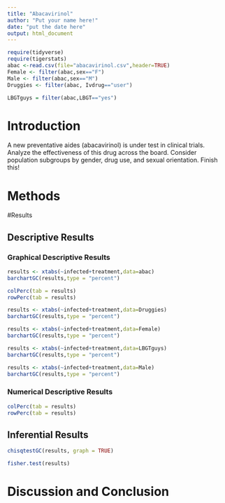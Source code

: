 ```yaml
---
title: "Abacavirinol"
author: "Put your name here!"
date: "put the date here"
output: html_document
---
```


```r
require(tidyverse)
require(tigerstats)
abac <-read.csv(file="abacavirinol.csv",header=TRUE)
Female <- filter(abac,sex=="F")
Male <- filter(abac,sex=="M")
Druggies <- filter(abac, Ivdrug=="user")
```
```r
LBGTguys = filter(abac,LBGT=="yes")
```



# Introduction

<!--In this section you explain what you are trying to show.  Where did the data come from?  What is the research or other question you are trying to answer?.  If you skimp in this section expect to be marked down in your grade. Paint a picture of the project a couple of paragraphs is expected!-->

A new  preventative aides (abacavirinol) is under test in clinical trials. Analyze the effectiveness of this drug across the board. Consider population subgroups by gender, drug use, and sexual orientation. Finish this!

# Methods

<!--Decide on your methods:  use "variable analysis" or other appropriate descriptors.  Make sure to choose at least one graphical method and at least one numerical method. Discuss what data manipulations may be needed for example subsetting or other binning procedures and what sort of graphical displays and inferential tools will be used!-->

#Results

<!--Divide this section into two sub-sections:  One for your descriptive  results and one for your inferential results.!-->

## Descriptive Results

### Graphical Descriptive Results

<!--Graphical results here.  Make sure to show your code.  Provide appropriate labels for axes, giving units if possible, and provide a good title for the graph, too.  Use the graphical results to describe the patterns if any that exist in the data as focused toward the research question. Bottom line is to explain the features of the graph that are relevant to conforming or departing to what is expected by your null hypothesis !-->

```r
results <- xtabs(~infected+treatment,data=abac)
barchartGC(results,type = "percent")
```

```r
colPerc(tab = results)
rowPerc(tab = results)
```



```r
results <- xtabs(~infected+treatment,data=Druggies)
barchartGC(results,type = "percent")
```



```r
results <- xtabs(~infected+treatment,data=Female)
barchartGC(results,type = "percent")
```


```r
results <- xtabs(~infected+treatment,data=LBGTguys)
barchartGC(results,type = "percent")
```

```r
results <- xtabs(~infected+treatment,data=Male)
barchartGC(results,type = "percent")
```




### Numerical Descriptive Results

<!--Numerical results go here. Use the numerical results to describe the patterns if any that exist in the data as focused toward the research question!-->

```r
colPerc(tab = results)
rowPerc(tab = results)
```



## Inferential Results

<!--State hypothesis clearly.  Make sure your discussion of the inferential test covers all the aspects that the test output produces, such as test statistic, p-value etc.  Make a decision about the null hypothesis, explain the assumptions on which the selected test/procedure was based, and why the chosen procedure satisfys the assumptions and is appropriate to answer the research question!-->

```r
chisqtestGC(results, graph = TRUE)
```

```r
fisher.test(results)
```


# Discussion and Conclusion

<!--Discussion and conclusion here.  If you found a relationship be sure to consider whether the relationship occurs because one of the variavbles causes the other, or whether they perhasps are related for some other reason.  Watch the chapter 6 videos from the GeorgeTown videos collection.!-->
